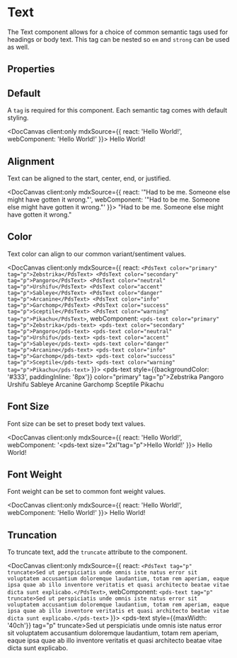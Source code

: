 
# Text

The Text component allows for a choice of common semantic tags used for headings or body text. This tag can be nested so `em` and `strong` can be used as well.

## Properties

<DocArgsTable componentName="pds-text" docSource={components} />

## Default

A `tag` is required for this component. Each semantic tag comes with default styling.

<DocCanvas client:only
  mdxSource={{
    react: '<PdsText tag="h1">Hello World!</PdsText>',
    webComponent: '<pds-text tag="h1">Hello World!</pds-text>'
}}>
  <pds-text tag="h1">Hello World!</pds-text>
</DocCanvas>

## Alignment

Text can be aligned to the start, center, end, or justified.

<DocCanvas client:only
  mdxSource={{
    react: '<PdsText align="center" tag="em">"Had to be me. Someone else might have gotten it wrong."</PdsText>',
    webComponent: '<pds-text align="center" tag="em">"Had to be me. Someone else might have gotten it wrong."</pds-text>'
}}>
  <pds-text align="center" tag="em">"Had to be me. Someone else might have gotten it wrong."</pds-text>
</DocCanvas>

## Color

Text color can align to our common variant/sentiment values.

<DocCanvas client:only
  mdxSource={{
    react: `
      <PdsText color="primary" tag="p">Zebstrika</PdsText>
      <PdsText color="secondary" tag="p">Pangoro</PdsText>
      <PdsText color="neutral" tag="p">Urshifu</PdsText>
      <PdsText color="accent" tag="p">Sableye</PdsText>
      <PdsText color="danger" tag="p">Arcanine</PdsText>
      <PdsText color="info" tag="p">Garchomp</PdsText>
      <PdsText color="success" tag="p">Sceptile</PdsText>
      <PdsText color="warning" tag="p">Pikachu</PdsText>
    `,
    webComponent: `
      <pds-text color="primary" tag="p">Zebstrika</pds-text>
      <pds-text color="secondary" tag="p">Pangoro</pds-text>
      <pds-text color="neutral" tag="p">Urshifu</pds-text>
      <pds-text color="accent" tag="p">Sableye</pds-text>
      <pds-text color="danger" tag="p">Arcanine</pds-text>
      <pds-text color="info" tag="p">Garchomp</pds-text>
      <pds-text color="success" tag="p">Sceptile</pds-text>
      <pds-text color="warning" tag="p">Pikachu</pds-text>
    `
}}>
  <pds-text style={{backgroundColor: '#333', paddingInline: '8px'}} color="primary" tag="p">Zebstrika</pds-text>
  <pds-text color="secondary" tag="p">Pangoro</pds-text>
  <pds-text color="neutral" tag="p">Urshifu</pds-text>
  <pds-text color="accent" tag="p">Sableye</pds-text>
  <pds-text color="danger" tag="p">Arcanine</pds-text>
  <pds-text color="info" tag="p">Garchomp</pds-text>
  <pds-text color="success" tag="p">Sceptile</pds-text>
  <pds-text color="warning" tag="p">Pikachu</pds-text>
</DocCanvas>

## Font Size

Font size can be set to preset body text values.

<DocCanvas client:only
  mdxSource={{
    react: '<PdsText size="2xl" tag="p">Hello World!</PdsText>',
    webComponent: '<pds-text size="2xl"tag="p">Hello World!</pds-text>'
}}>
  <pds-text size="2xl" tag="p">Hello World!</pds-text>
</DocCanvas>

## Font Weight

Font weight can be set to common font weight values.

<DocCanvas client:only
  mdxSource={{
    react: '<PdsText weight="bold" tag="p">Hello World!</PdsText>',
    webComponent: '<pds-text weight="bold" tag="p">Hello World!</pds-text>'
}}>
  <pds-text weight="bold" tag="p">Hello World!</pds-text>
</DocCanvas>

## Truncation

To truncate text, add the `truncate` attribute to the component.

<DocCanvas client:only
  mdxSource={{
    react: `<PdsText tag="p" truncate>Sed ut perspiciatis unde omnis iste natus error sit voluptatem accusantium doloremque laudantium, totam rem aperiam, eaque ipsa quae ab illo inventore veritatis et quasi architecto beatae vitae dicta sunt explicabo.</PdsText>`,
    webComponent: `<pds-text tag="p" truncate>Sed ut perspiciatis unde omnis iste natus error sit voluptatem accusantium doloremque laudantium, totam rem aperiam, eaque ipsa quae ab illo inventore veritatis et quasi architecto beatae vitae dicta sunt explicabo.</pds-text>`
}}>
  <pds-text style={{maxWidth: '40ch'}} tag="p" truncate>Sed ut perspiciatis unde omnis iste natus error sit voluptatem accusantium doloremque laudantium, totam rem aperiam, eaque ipsa quae ab illo inventore veritatis et quasi architecto beatae vitae dicta sunt explicabo.</pds-text>
</DocCanvas>
